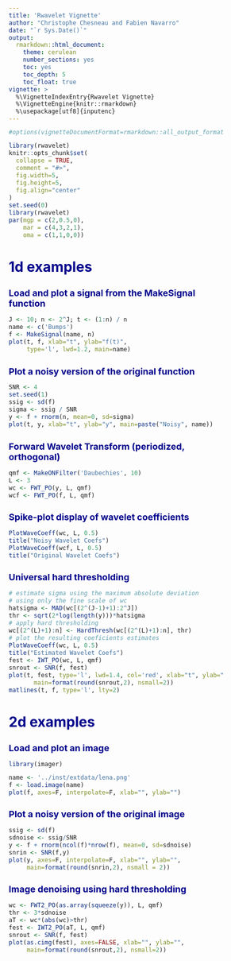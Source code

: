 ```yaml
---
title: 'Rwavelet Vignette'
author: "Christophe Chesneau and Fabien Navarro"
date: "`r Sys.Date()`"
output:
  rmarkdown::html_document:
    theme: cerulean
    number_sections: yes
    toc: yes
    toc_depth: 5
    toc_float: true
vignette: >
  %\VignetteIndexEntry{Rwavelet Vignette}
  %\VignetteEngine{knitr::rmarkdown}
  %\usepackage[utf8]{inputenc}
---
```

<style type="text/css">

body{ /* Normal  */
      font-size: 12px;
  }
td {  /* Table  */
  font-size: 8px;
}
h1.title {
  font-size: 38px;
  color: DarkRed;
}
h1 { /* Header 1 */
  font-size: 28px;
  color: DarkBlue;
}
h2 { /* Header 2 */
    font-size: 18px;
  color: DarkBlue;
}
h3 { /* Header 3 */
  font-size: 15px;
  font-family: "Times New Roman", Times, serif;
  color: DarkBlue;
}
code.r{ /* Code block */
    font-size: 12px;
}
pre { /* Code block - determines code spacing between lines */
    font-size: 14px;
}
</style>

```r
#options(vignetteDocumentFormat=rmarkdown::all_output_formats("rwaveletvignette.Rmd"))
```

```r
library(rwavelet)
knitr::opts_chunk$set(
  collapse = TRUE,
  comment = "#>",
  fig.width=5,
  fig.height=5, 
  fig.align="center"
)
set.seed(0)
library(rwavelet)
par(mgp = c(2,0.5,0),
    mar = c(4,3,2,1),
    oma = c(1,1,0,0))
```

# 1d examples
## Load and plot a signal from the MakeSignal function {#example1}
```r
J <- 10; n <- 2^J; t <- (1:n) / n
name <- c('Bumps')
f <- MakeSignal(name, n)
plot(t, f, xlab="t", ylab="f(t)",
     type='l', lwd=1.2, main=name)
```

## Plot a noisy version of the original function {#example2}
```r
SNR <- 4
set.seed(1)
ssig <- sd(f)
sigma <- ssig / SNR
y <- f + rnorm(n, mean=0, sd=sigma)
plot(t, y, xlab="t", ylab="y", main=paste("Noisy", name))
```

## Forward Wavelet Transform (periodized, orthogonal) {#example3}
```r
qmf <- MakeONFilter('Daubechies', 10)
L <- 3
wc <- FWT_PO(y, L, qmf)
wcf <- FWT_PO(f, L, qmf)
```

## Spike-plot display of wavelet coefficients {#example4}
```r
PlotWaveCoeff(wc, L, 0.5)
title("Noisy Wavelet Coefs")
PlotWaveCoeff(wcf, L, 0.5)
title("Original Wavelet Coefs")
```

## Universal hard thresholding  {#example5}
```r
# estimate sigma using the maximum absolute deviation
# using only the fine scale of wc
hatsigma <- MAD(wc[(2^(J-1)+1):2^J])
thr <- sqrt(2*log(length(y)))*hatsigma
# apply hard thresholding 
wc[(2^(L)+1):n] <- HardThresh(wc[(2^(L)+1):n], thr)
# plot the resulting coeficients estimates
PlotWaveCoeff(wc, L, 0.5)
title("Estimated Wavelet Coefs")
fest <- IWT_PO(wc, L, qmf)
snrout <- SNR(f, fest)
plot(t, fest, type='l', lwd=1.4, col='red', xlab="t", ylab="hat_f(t)",
	   main=format(round(snrout,2), nsmall=2))
matlines(t, f, type='l', lty=2)
```

# 2d examples
## Load and plot an image
```r
library(imager)
```

```r
name <- '../inst/extdata/lena.png'
f <- load.image(name)
plot(f, axes=F, interpolate=F, xlab="", ylab="")
```

## Plot a noisy version of the original image
```r
ssig <- sd(f)
sdnoise <- ssig/SNR
y <- f + rnorm(ncol(f)*nrow(f), mean=0, sd=sdnoise)
snrin <- SNR(f,y)
plot(y, axes=F, interpolate=F, xlab="", ylab="",
     main=format(round(snrin,2), nsmall = 2))
```

## Image denoising using hard thresholding
```r
wc <- FWT2_PO(as.array(squeeze(y)), L, qmf)
thr <- 3*sdnoise
aT <- wc*(abs(wc)>thr)
fest <- IWT2_PO(aT, L, qmf)
snrout <- SNR(f, fest)
plot(as.cimg(fest), axes=FALSE, xlab="", ylab="",
     main=format(round(snrout,2), nsmall=2))
```
